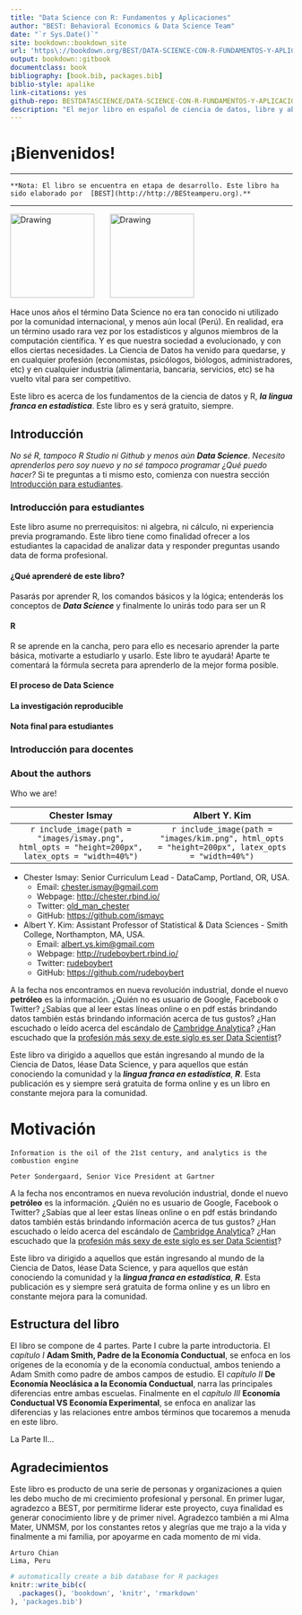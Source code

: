 ```yaml
--- 
title: "Data Science con R: Fundamentos y Aplicaciones"
author: "BEST: Behavioral Economics & Data Science Team"
date: "`r Sys.Date()`"
site: bookdown::bookdown_site
url: 'https\://bookdown.org/BEST/DATA-SCIENCE-CON-R-FUNDAMENTOS-Y-APLICACIONES/'
output: bookdown::gitbook
documentclass: book
bibliography: [book.bib, packages.bib]
biblio-style: apalike
link-citations: yes
github-repo: BESTDATASCIENCE/DATA-SCIENCE-CON-R-FUNDAMENTOS-Y-APLICACIONES
description: "El mejor libro en español de ciencia de datos, libre y abierto."
---
```



# ¡Bienvenidos! {-}

---

```block
**Nota: El libro se encuentra en etapa de desarrollo. Este libro ha sido elaborado por  [BEST](http://http://BESteamperu.org).**
```

---

<img src="https://cran.r-project.org/Rlogo.svg" alt="Drawing" style="height: 150px;"/>
&nbsp;&nbsp;&nbsp;&nbsp;&nbsp;
<img src="https://www.rstudio.com/wp-content/uploads/2014/07/RStudio-Logo-Blue-Gradient.png" alt="Drawing" style="height: 150px;"/>

Hace unos años el término Data Science no era tan conocido ni utilizado por la comunidad internacional, y menos aún local (Perú). En realidad, era un término usado rara vez por los estadísticos y algunos miembros de la computación científica. Y es que nuestra sociedad a evolucionado, y con ellos ciertas necesidades. La Ciencia de Datos ha venido para quedarse, y en cualquier profesión (economistas, psicólogos, biólogos, administradores, etc) y en cualquier industria (alimentaria, bancaria, servicios, etc) se ha vuelto vital para ser competitivo.

Este libro es acerca de los fundamentos de la ciencia de datos y R, ***la lingua franca en estadística***. Este libro es y será gratuito, siempre.

## Introducción {-}

*No sé R, tampoco R Studio ni Github y menos aún* ***Data Science***. *Necesito aprenderlos pero soy nuevo y no sé tampoco programar ¿Qué puedo hacer?* Si te preguntas a ti mismo esto, comienza con nuestra sección [Introducción para estudiantes](#intro-for-students).

### Introducción para estudiantes {#intro-for-students .unnumbered}

Este libro asume no prerrequisitos: ni algebra, ni cálculo, ni experiencia previa programando. Este libro tiene como finalidad ofrecer a los estudiantes la capacidad de analizar data y responder preguntas usando data de forma profesional.

#### ¿Qué aprenderé de este libro? {-}

Pasarás por aprender R, los comandos básicos y la lógica; entenderás los conceptos de ***Data Science*** y finalmente lo unirás todo para ser un R


#### R {-}

R se aprende en la cancha, pero para ello es necesario aprender la parte básica, motivarte a estudiarlo y usarlo. Este libro te ayudará! Aparte te comentará la fórmula secreta para aprenderlo de la mejor forma posible.

#### El proceso de Data Science {-}

#### La investigación reproducible {-}

#### Nota final para estudiantes {-}

### Introducción para docentes {#intro-for-professors .unnumbered}

### About the authors {#sec:about-authors}

Who we are!

Chester Ismay           |  Albert Y. Kim
:-------------------------:|:-------------------------:
`r include_image(path = "images/ismay.png", html_opts = "height=200px", latex_opts = "width=40%")` | `r include_image(path = "images/kim.png", html_opts = "height=200px", latex_opts = "width=40%")`

<!-- <img src="images/ismay.jpeg" alt="Drawing" style="height: 200px;"/>  |  <img src="images/kim.jpeg" alt="Drawing" style="height: 200px;"/> -->

* Chester Ismay: Senior Curriculum Lead - DataCamp, Portland, OR, USA.
    + Email: [chester.ismay@gmail.com](mailto:chester.ismay@gmail.com)
    + Webpage: <http://chester.rbind.io/>
    + Twitter: [old_man_chester](https://twitter.com/old_man_chester)
    + GitHub: <https://github.com/ismayc>
* Albert Y. Kim: Assistant Professor of Statistical & Data Sciences - Smith College, Northampton, MA, USA.
    + Email: [albert.ys.kim@gmail.com](mailto:albert.ys.kim@gmail.com)
    + Webpage: <http://rudeboybert.rbind.io/>
    + Twitter: [rudeboybert](https://twitter.com/rudeboybert)
    + GitHub: <https://github.com/rudeboybert>


A la fecha nos encontramos en nueva revolución industrial, donde el nuevo **petróleo** es la información. ¿Quién no es usuario de Google, Facebook o Twitter? ¿Sabías que al leer estas líneas online o en pdf estás brindando datos también estás brindando información acerca de tus gustos? ¿Han escuchado o leído acerca del escándalo de [Cambridge Analytica](https://es.wikipedia.org/wiki/Cambridge_Analytica)? ¿Han escuchado que la [profesión más sexy de este siglo es ser Data Scientist](https://hbr.org/2012/10/data-scientist-the-sexiest-job-of-the-21st-century)?



Este libro va dirigido a aquellos que están ingresando al mundo de la Ciencia de Datos, léase Data Science, y para aquellos que están conociendo la comunidad y la ***lingua franca en estadística***, ***R***. Esta publicación es y siempre será gratuita de forma online y es un libro en constante mejora para la comunidad.

# Motivación {-}

```block1
Information is the oil of the 21st century, and analytics is the combustion engine

Peter Sondergaard, Senior Vice President at Gartner
```

A la fecha nos encontramos en nueva revolución industrial, donde el nuevo **petróleo** es la información. ¿Quién no es usuario de Google, Facebook o Twitter? ¿Sabías que al leer estas líneas online o en pdf estás brindando datos también estás brindando información acerca de tus gustos? ¿Han escuchado o leído acerca del escándalo de [Cambridge Analytica](https://es.wikipedia.org/wiki/Cambridge_Analytica)? ¿Han escuchado que la [profesión más sexy de este siglo es ser Data Scientist](https://hbr.org/2012/10/data-scientist-the-sexiest-job-of-the-21st-century)?

Este libro va dirigido a aquellos que están ingresando al mundo de la Ciencia de Datos, léase Data Science, y para aquellos que están conociendo la comunidad y la ***lingua franca en estadística***, ***R***. Esta publicación es y siempre será gratuita de forma online y es un libro en constante mejora para la comunidad.


## Estructura del libro {-}

El libro se compone de 4 partes. Parte I cubre la parte introductoria. El *capítulo I* **Adam Smith, Padre de la Economía Conductual**, se enfoca en los orígenes de la economía y de la economía conductual, ambos teniendo a Adam Smith como padre de ambos campos de estudio. El *capítulo II* **De Economía Neoclásica a la Economía Conductual**, narra las principales diferencias entre ambas escuelas. Finalmente en el *capítulo III* **Economía Conductual VS Economía Experimental**, se enfoca en analizar las diferencias y las relaciones entre ambos términos que tocaremos a menuda en este libro.

La Parte II...

## Agradecimientos {-}

Este libro es producto de una serie de personas y organizaciones a quien les debo mucho de mi crecimiento profesional y personal. En primer lugar, agradezco a BEST, por permitirme liderar este proyecto, cuya finalidad es generar conocimiento libre y de primer nivel. Agradezco también a mi Alma Mater, UNMSM, por los constantes retos y alegrías que me trajo a la vida y finalmente a mi familia, por apoyarme en cada momento de mi vida.


```block2
Arturo Chian  
Lima, Peru
```


```r
# automatically create a bib database for R packages
knitr::write_bib(c(
  .packages(), 'bookdown', 'knitr', 'rmarkdown'
), 'packages.bib')
```
